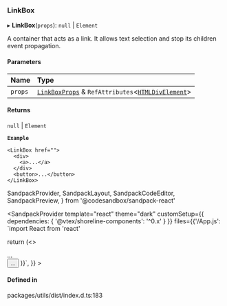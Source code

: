 ### LinkBox

▸ **LinkBox**(`props`): `null` \| `Element`

A container that acts as a link. It allows text selection and stop its children event propagation.

#### Parameters

| Name    | Type                                                                                                                                               |
| :------ | :------------------------------------------------------------------------------------------------------------------------------------------------- |
| `props` | [`LinkBoxProps`](/components/link-box/props.md) & `RefAttributes`\<[`HTMLDivElement`](https://developer.mozilla.org/docs/Web/API/HTMLDivElement)\> |

#### Returns

`null` \| `Element`

**`Example`**

```tsx copy showLineNumbers filename="example.tsx"
<LinkBox href="">
  <div>
    <a>...</a>
  </div>
  <button>...</button>
</LinkBox>
```

SandpackProvider,
SandpackLayout,
SandpackCodeEditor,
SandpackPreview,
} from '@codesandbox/sandpack-react'

<SandpackProvider
template="react"
theme="dark"
customSetup={{ dependencies: { '@vtex/shoreline-components': '^0.x' } }}
files={{'/App.js': `import React from 'react'

return (<>
<LinkBox href="">

  <div>
    <a>...</a>
  </div>
  <button>...</button>
</LinkBox>
</>
  )}`,
  }}
>
  <SandpackLayout>
    <SandpackCodeEditor />
    <SandpackPreview />
  </SandpackLayout>
</SandpackProvider>

#### Defined in

packages/utils/dist/index.d.ts:183
